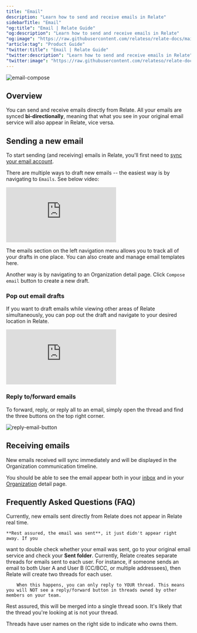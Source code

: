 ```yaml
---
title: "Email"
description: "Learn how to send and receive emails in Relate"
sidebarTitle: "Email"
"og:title": "Email | Relate Guide"
"og:description": "Learn how to send and receive emails in Relate"
"og:image": "https://raw.githubusercontent.com/relateso/relate-docs/main/docs/images/features/email-compose.png"
"article:tag": "Product Guide"
"twitter:title": "Email | Relate Guide"
"twitter:description": "Learn how to send and receive emails in Relate"
"twitter:image": "https://raw.githubusercontent.com/relateso/relate-docs/main/docs/images/features/email-compose.png"
---
```


![email-compose](/images/features/email-compose.png)

## Overview
You can send and receive emails directly from Relate. All your emails are synced **bi-directionally**, meaning that what you see in your original email service will also appear in Relate, vice versa.

## Sending a new email

To start sending (and receiving) emails in Relate, you'll first need to [sync your email account](/setup/email-integration/).

There are multiple ways to draft new emails -- the easiest way is by navigating to `Emails`. See below video:

<div
  style={{
    position: "relative",
    paddingBottom: "69.74664679582713%",
    height: 0,
  }}
>
  <iframe
    src="https://player.vimeo.com/video/861825777?title=1&byline=0&portrait=0&muted=1&autoplay=1&autopause=0&controls=1&loop=1"
    frameborder="0"
    allow="autoplay; fullscreen; picture-in-picture"
    title="Relate Reporting"
    webkitAllowFullScreen
    mozallowFullScreen
    allowFullScreen
    style={{
      position: "absolute",
      top: 0,
      left: 0,
      width: "100%",
      height: "100%",
    }}
  ></iframe>
</div>

The emails section on the left navigation menu allows you to track all of your drafts in one place. You can also create and manage email templates here.

Another way is by navigating to an Organization detail page. Click `Compose email` button to create a new draft.

### Pop out email drafts

If you want to draft emails while viewing other areas of Relate simultaneously, you can pop out the draft and navigate to your desired location in Relate.

<div
  style={{
    position: "relative",
    paddingBottom: "69.74664679582713%",
    height: 0,
  }}
>
  <iframe
    src="https://player.vimeo.com/video/861827850?title=1&byline=0&portrait=0&muted=1&autoplay=1&autopause=0&controls=1&loop=1"
    frameborder="0"
    allow="autoplay; fullscreen; picture-in-picture"
    title="Relate Reporting"
    webkitAllowFullScreen
    mozallowFullScreen
    allowFullScreen
    style={{
      position: "absolute",
      top: 0,
      left: 0,
      width: "100%",
      height: "100%",
    }}
  ></iframe>
</div>

### Reply to/forward emails
To forward, reply, or reply all to an email, simply open the thread and find the three buttons on the top right corner.

![reply-email-button](/images/features/reply-email-button.png)

## Receiving emails
New emails received will sync immediately and will be displayed in the Organization communication timeline.

You should be able to see the email appear both in your [inbox](/features/inbox/) and in your [Organization](/features/organizations/) detail page.

## Frequently Asked Questions (FAQ)

<AccordionGroup>
	<Accordion title="I don't see the email I sent from Relate. What should I do?">
	Currently, new emails sent directly from Relate does not appear in Relate real time.
	
	**Rest assured, the email was sent**, it just didn't appear right away. If you
  want to double check whether your email was sent, go to your original email service
  and check your **Sent folder**.
  </Accordion>
  <Accordion title="Why do I see duplicate threads?">
    Currently, Relate creates separate threads for emails sent to each user. For instance, if someone sends an email to both User A and User B (CC/BCC, or multiple addressees), then Relate will create two threads for each user.
    
		When this happens, you can only reply to YOUR thread. This means you will NOT see a reply/forward button in threads owned by other members on your team. 
		
Rest assured, this will be merged into a single thread soon.
  </Accordion>
  <Accordion title="How come some threads don't have reply button?">
  It's likely that the thread you're looking at is not your thread.
  
  Threads have user names on the right side to indicate who owns them.
  </Accordion>
  </AccordionGroup>